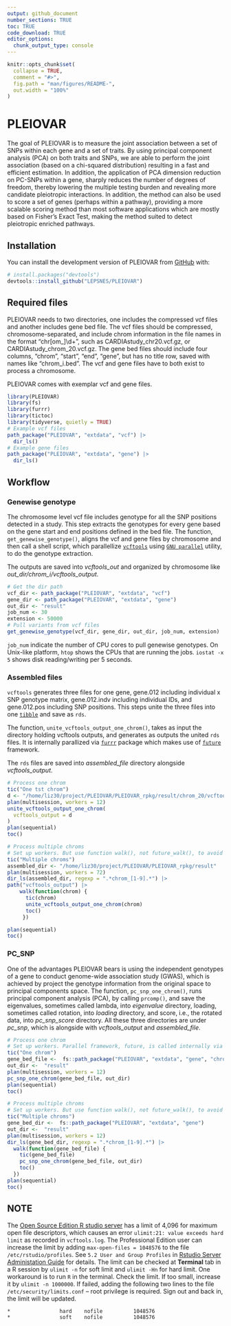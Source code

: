```yaml
---
output: github_document
number_sections: TRUE
toc: TRUE
code_download: TRUE
editor_options: 
  chunk_output_type: console
---
```


<!-- README.md is generated from README.Rmd. Please edit that file -->

```r
knitr::opts_chunk$set(
  collapse = TRUE,
  comment = "#>",
  fig.path = "man/figures/README-",
  out.width = "100%"
)
```

# PLEIOVAR

<!-- badges: start -->
<!-- badges: end -->

The goal of PLEIOVAR is to measure the joint association between a set of SNPs within each gene and a set of traits.  By using principal component analysis (PCA) on both traits and SNPs, we are able to perform the joint association (based on a chi-squared distribution) resulting in a fast and efficient estimation.  In addition, the application of PCA dimension reduction on PC-SNPs within a gene, sharply reduces the number of degrees of freedom, thereby lowering the multiple testing burden and revealing more candidate pleiotropic interactions.   In addition, the method can also be used to score a set of genes (perhaps within a pathway), providing a more scalable scoring method than most software applications which are mostly based on Fisher’s Exact Test, making the method suited to detect pleiotropic enriched pathways.

## Installation

You can install the development version of PLEIOVAR from [GitHub](https://github.com/) with:

``` r
# install.packages("devtools")
devtools::install_github("LEPSNES/PLEIOVAR")
```

## Required files

PLEIOVAR needs to two directories, one includes the compressed vcf files and another includes gene bed file. The vcf files should be compressed, chromosome-separated, and include chrom information in the file names in the format "chr[om_]\\d+", such as CARDIAstudy_chr20.vcf.gz, or CARDIAstudy_chrom_20.vcf.gz. The gene bed files should include four columns, "chrom", "start", "end", "gene", but has no title row, saved with names like "chrom_i.bed". The vcf and gene files have to both exist to process a chromosome.


PLEIOVAR comes with exemplar vcf and gene files.

```r
library(PLEIOVAR)
library(fs)
library(furrr)
library(tictoc)
library(tidyverse, quietly = TRUE)
# Example vcf files
path_package("PLEIOVAR", "extdata", "vcf") |> 
  dir_ls()
# Example gene files
path_package("PLEIOVAR", "extdata", "gene") |> 
  dir_ls()
```

## Workflow

### Genewise genotype

The chromosome level vcf file includes genotype for all the SNP positions detected in a study. This step extracts the genotypes for every gene based on the gene start and end positions defined in the bed file. The function, `get_genewise_genotype()`, aligns the vcf and gene files by chromosome and then call a shell script, which parallellize [`vcftools`](https://vcftools.github.io/man_latest.html)  using [`GNU parallel`](https://www.gnu.org/software/parallel/) utility, to do the genotype extraction. 

The outputs are saved into *vcftools_out* and organized by chromosome like *out_dir/chrom_i/vcftools_output*.

```r
# Get the dir path
vcf_dir <- path_package("PLEIOVAR", "extdata", "vcf")
gene_dir <- path_package("PLEIOVAR", "extdata", "gene")
out_dir <- "result"
job_num <- 30
extension <- 50000
# Pull variants from vcf files
get_genewise_genotype(vcf_dir, gene_dir, out_dir, job_num, extension)
```

`job_num` indicate the number of CPU cores to pull genewise genotypes. On Unix-like platform, `htop` shows the CPUs that are running the jobs. `iostat -x 5` shows disk reading/writing per 5 seconds. 

### Assembled files

`vcftools` generates three files for one gene, gene.012 including individual x SNP genotype matrix, gene.012.indv including individual IDs, and gene.012.pos including SNP positions. This steps unite the three files into one [`tibble`](https://tibble.tidyverse.org/) and save as `rds`. 

The function, `unite_vcftools_output_one_chrom()`, takes as input the directory holding vcftools outputs, and generates as outputs the united `rds` files. It is internally parallized via [`furrr`](https://furrr.futureverse.org/) package which makes use of [`future`](https://future.futureverse.org/) framework. 

The `rds` files are saved into *assembled_file* directory alongside *vcftools_output*. 

```r
# Process one chrom
tic("One tst chrom")
d <- "/home/liz30/project/PLEIOVAR/PLEIOVAR_rpkg/result/chrom_20/vcftools_output"
plan(multisession, workers = 12)
unite_vcftools_output_one_chrom(
  vcftools_output = d
)
plan(sequential)
toc()

# Process multiple chroms
# Set up workers. But use function walk(), not future_walk(), to avoid double paralleling at both chrom and gene levels.
tic("Multiple chroms")
assembled_dir <- "/home/liz30/project/PLEIOVAR/PLEIOVAR_rpkg/result"
plan(multisession, workers = 72)
dir_ls(assembled_dir, regexp = ".*chrom_[1-9].*") |>
path("vcftools_output") |>
    walk(function(chrom) {
      tic(chrom)
      unite_vcftools_output_one_chrom(chrom)
      toc()
     })

plan(sequential)
toc()

```

### PC_SNP

One of the advantages PLEIOVAR bears is using the independent genotypes of a gene to conduct genome-wide association study (GWAS), which is achieved by project the genotype information from the original space to principal components space. The function, `pc_snp_one_chrom()`, runs principal component analysis (PCA), by calling `prcomp()`, and save the eigenvalues, sometimes called lambda, into *eigenvalue* directory, loading, sometimes called rotation, into *loading* directory, and score, i.e., the rotated data, into *pc_snp_score* directory. All these three directories are under *pc_snp*, which is alongside with *vcftools_output* and *assembled_file*. 


```r
# Process one chrom
# Set up workers. Parallel framework, future, is called internally via furrr
tic("One chrom")
gene_bed_file <-  fs::path_package("PLEIOVAR", "extdata", "gene", "chrom_20.bed")
out_dir <-  "result"
plan(multisession, workers = 12)
pc_snp_one_chrom(gene_bed_file, out_dir)
plan(sequential)
toc()

# Process multiple chroms
# Set up workers. But use function walk(), not future_walk(), to avoid double paralleling at both chrom and gene levels.
tic("Multiple chroms")
gene_bed_dir <-  fs::path_package("PLEIOVAR", "extdata", "gene")
out_dir <-  "result"
plan(multisession, workers = 12)
dir_ls(gene_bed_dir, regexp = ".*chrom_[1-9].*") |>
  walk(function(gene_bed_file) {
    tic(gene_bed_file)
    pc_snp_one_chrom(gene_bed_file, out_dir)
    toc()
  })
plan(sequential)
toc()
```

## NOTE

The [Open Source Edition R studio server](https://www.rstudio.com/products/workbench/comparison/) has a limit of 4,096 for maximum open file descriptors, which causes an error `ulimit:21: value exceeds hard limit` as recorded in `vcftools.log`. The Professional Edition user can increase the limit by adding `max-open-files = 1048576` to the file `/etc/rstudio/profiles`. See `5.2 User and Group Profiles` in [Rstudio Server Administation Guide](https://docs.rstudio.com/ide/server-pro/1.0.153/index.html) for details. The limit can be checked at **Terminal** tab in a R session by `ulimit -n` for soft limit and `ulimit -Hn` for hard limit. One workaround is to run `R` in the terminal.  Check the limit. If too small, increase it by `ulimit -n 1000000`.  If failed, adding the following two lines to the file `/etc/security/limits.conf` -- root privilege is required. Sign out and back in, the limit will be updated. 

```
*                hard    nofile          1048576
*                soft    nofile          1048576
```




